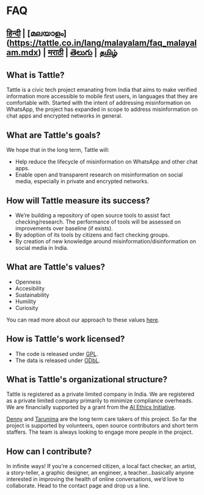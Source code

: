# FAQ

## [हिन्दी](https://tattle.co.in/lang/hindi/faq_hindi.mdx) | [മലയാളം] (https://tattle.co.in/lang/malayalam/faq_malayalam.mdx) | [मराठी](https://tattle.co.in/lang/marathi/faq_marathi.mdx) | [తెలుగు](https://tattle.co.in/lang/telugu/faq_telugu) | [தமிழ்](https://tattle.co.in/lang/tamil/faq_tamil.mdx)

## What is Tattle?
Tattle is a civic tech project emanating from India that aims to make verified information more accessible to mobile first users, in languages that they are comfortable with. Started with the intent of addressing misinformation on WhatsApp, the project has expanded in scope to address misinformation on chat apps and encrypted networks in general.
 

## What are Tattle's goals?
We hope that in the long term, Tattle will: 
- Help reduce the lifecycle of misinformation on WhatsApp and other chat apps.
- Enable open and transparent research on misinformation on social media, especially in private and encrypted networks. 


## How will Tattle measure its success?
- We’re building a repository of open source tools to assist fact checking/research. The performance of tools will be assessed on improvements over baseline (if exists).
- By adoption of its tools by citizens and fact checking groups.
- By creation of new knowledge around misinformation/disinformation on social media in India.

## What are Tattle's values?
- Openness
- Accesibility
- Sustainability
- Humility
- Curiosity

You can read more about our approach to these values [here](http://blog.tattle.co.in/shubhaarmbh/).

## How is Tattle's work licensed?
- The code is released under [GPL](https://www.gnu.org/licenses/gpl-3.0.en.html). 
- The data is released under [ODbL](https://opendatacommons.org/licenses/odbl/).

## What is Tattle's organizational structure?
Tattle is registered as a private limited company in India. We are registered as a private limited company primarily to minimize compliance overheads. We are financially supported by a grant from the [AI Ethics Initiative](https://aiethicsinitiative.org/news/2019/3/12/announcing-the-winners-of-the-ai-and-the-news-open-challenge).

[Denny](https://twitter.com/dennymades) and [Tarunima](https://www.linkedin.com/in/tarunima/) are the long term care takers of this project. So far the project is supported by volunteers, open source contributors and short term staffers. The team is always looking to engage more people in the project.

## How can I contribute?
In infinite ways! If you’re a concerned citizen, a local fact checker, an artist,  a story-teller, a graphic designer, an engineer, a teacher…basically anyone interested in improving the health of online conversations, we’d love to collaborate. Head to the contact page and drop us a line.
